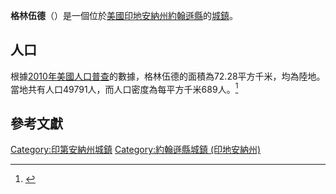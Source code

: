 {{noteTA
|G1=USState
|G2=地名
|G3=Unit
}}
{{Infobox settlement
|name            = 格林伍德
|native_name = Greenwood
|settlement_type          = [[鎮|城鎮]]
|image_skyline            = Greenwood City Center.jpg
|imagesize                = 250px
|image_map                = Johnson County Indiana Incorporated and Unincorporated areas Greenwood Highlighted 1829898.svg
|mapsize                  = 250px
|subdivision_type         = [[世界政區索引|國家]]
|subdivision_type1        = [[美国州份|州份]]
|subdivision_type2        = [[印地安納州行政區劃|縣]]
|subdivision_name         = [[美国|美国]]
|subdivision_name1        = [[印地安納州|印地安納州]]
|subdivision_name2        = [[約翰遜縣_(印地安納州)|約翰遜縣]]
|elevation_ft             = 804
|elevation_m              = 245
|timezone                 = [[北美东部时区|CST]]
|area_total_km2           = 72.28
|area_land_km2            = 72.28
|area_water_km2           = 0.00
|area_total_sq_mi         = 
|area_land_sq_mi          = 
|area_water_sq_mi         = 
|population_as_of         = [[2010年美國人口普查|2010]]
|population_footnotes     = 
|population_total         = 49791
|population_density_km2   = auto
|population_density_sq_mi = auto
|utc_offset               = -5
|coordinates              = {{coord|39|36|41|N|86|07|05|W|display=inline,title}}
| coor_pinpoint           = 
| coordinates_footnotes   = 
|timezone_DST             = EDT
|utc_offset_DST           = -4
|postal_code_type         = [[美國郵區編號|郵區編號]]
|postal_code              = 46142, 46143
|area_code                = {{link-en|电话区号317|Area code 317|317}}
|blank_name = [[地名信息系统|GNIS ID]]
|blank_info = 435464<ref name="GNIS">{{cite gnis|435464|Greenwood}}</ref>
}}
'''格林伍德'''（{{lang-en|Greenwood}}）是一個位於[[美國|美國]][[印地安納州|印地安納州]][[約翰遜縣_(印地安納州)|約翰遜縣]]的[[鎮|城鎮]]。

== 人口 ==
根據[[2010年美國人口普查|2010年美國人口普查]]的數據，格林伍德的面積為72.28平方千米，均為陸地。當地共有人口49791人，而人口密度為每平方千米689人。<ref name="GR8">{{cite web|url=http://factfinder2.census.gov|publisher=[[美国人口调查局|美国人口调查局]]|accessdate=2011-05-14|title=American FactFinder|archive-date=2013-09-11|archive-url=https://web.archive.org/web/20130911234518/http://factfinder2.census.gov/|dead-url=no}}</ref>

== 參考文獻 ==
{{reflist}}
{{印第安納州}}
{{約翰遜縣 (印地安納州)}}
{{Indiana-geo-stub}}
{{DEFAULTSORT:Greenwood, Indiana}}
[[Category:印第安納州城鎮|Category:印第安納州城鎮]]
[[Category:約翰遜縣城鎮_(印地安納州)|Category:約翰遜縣城鎮 (印地安納州)]]